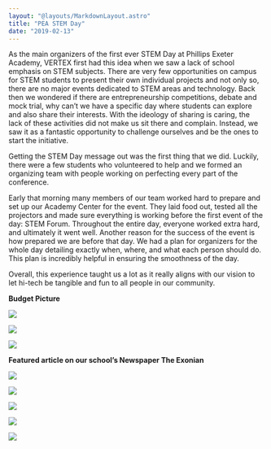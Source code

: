 ```yaml
---
layout: "@layouts/MarkdownLayout.astro"
title: "PEA STEM Day"
date: "2019-02-13"
---
```


As the main organizers of the first ever STEM Day at Phillips Exeter Academy, VERTEX first had this idea when we saw a lack of school emphasis on STEM subjects. There are very few opportunities on campus for STEM students to present their own individual projects and not only so, there are no major events dedicated to STEM areas and technology. Back then we wondered if there are entrepreneurship competitions, debate and mock trial, why can’t we have a specific day where students can explore and also share their interests. With the ideology of sharing is caring, the lack of these activities did not make us sit there and complain. Instead, we saw it as a fantastic opportunity to challenge ourselves and be the ones to start the initiative.

Getting the STEM Day message out was the first thing that we did. Luckily, there were a few students who volunteered to help and we formed an organizing team with people working on perfecting every part of the conference.

Early that morning many members of our team worked hard to prepare and set up our Academy Center for the event. They laid food out, tested all the projectors and made sure everything is working before the first event of the day: STEM Forum. Throughout the entire day, everyone worked extra hard, and ultimately it went well. Another reason for the success of the event is how prepared we are before that day. We had a plan for organizers for the whole day detailing exactly when, where, and what each person should do. This plan is incredibly helpful in ensuring the smoothness of the day.

Overall, this experience taught us a lot as it really aligns with our vision to let hi-tech be tangible and fun to all people in our community.

**Budget Picture**

![](https://lh3.googleusercontent.com/DE2OJEOtSXz9-R7_Dko8V628lbNm1C5zXFW38YwFkh3Gfe_zbWIrLaDGPCzn7eGCppmyzmdEfrJwDQBPqu-lgptQr1bOy82eBbjbbBLUyupm81uNYac6fvkGIelkryLCkG9jq2OV)

![](https://lh6.googleusercontent.com/ngsnnD6TxksX-xhF1MzfAs9NYyH0hNXwUbMiMsNFu0sRGj-NVdnruchVISMPX5lypVMkcaZbFv1rTs4zYh_hEpbycb1F_wjq9_y6dnanOfSKVVl9heEBqJnAw6L2cNWCtQwlhX5f)

![](https://lh5.googleusercontent.com/w73ii57D_oHhEAzGF4CkiBpUijTrkgMxq7AaEr6s6kcvSkWeZiPTpQkRLGAOJ8Dbye_hQ0jK5kV84GGs-4lMhJJpWrV3irsgCiKA8trt-zqyCrKDte-7cN6w5cjDWLTeXQE2QaxI)

**Featured article on our school’s Newspaper The Exonian**

![](https://lh6.googleusercontent.com/_T81odRy1ofjeugkZS4If4-UjxDlPaio0J1ECF6YR7LMz20SuSPnZSWBQuYXQ11NGXJy1dAwNYMspqiXBewHaV-YA57OiiL-5bEZIOtZhn8PE2guP_-_yMjhK0_-I9K1p3ZGC6Vf)

![](https://lh3.googleusercontent.com/KN0GD0acFgHka0YkJbs-lv8fVE7JYpfJS9P442to5maQ-PefzyE51OLVlRtC4nMnEHsajT184vedQpBigMyZiEUqUb3aZuFMMBuxVLxt1mUuvQRCebSX_ERKm5S7zyiMxnVq_NZ0)

![](https://lh3.googleusercontent.com/5cnjPobxS1vFee6HtolOafma99rp_5wwV4GdEBT38ZUhJgc7ND3FxADjXCGYRwgOD294yXhxLn7sBKQ8SSeKlRU8M9umg5qxuv7sYDj-KHpZUXRZfzmd5mtJTRAh_57odtoOf8Vs)

![](https://lh3.googleusercontent.com/HQDnFwmGpMOpeIrbMrSrcYBf-dSKDBIsX8Hz6y1jI8ZXtYcUaewK75BKwfksY5qKCmfIvM05I8khzd-sOsQkndyCVIvHGdQAnN3YnZ3FLTSNXRaE_coGMsyBRFBQokgMUrHeC7zb)

![](https://lh6.googleusercontent.com/vutXWN9jKOfFewgEdSppASqrc0U7cu13e5LmR-vnnpFbaXBB-DWzxXzTB56awc-ZMr1evtx0m5szH5cEThutjvMjLjZoe19Dap-biXdXUyjMB8HqiVeL6FfkNL46BRb4pN3vJO7O)
